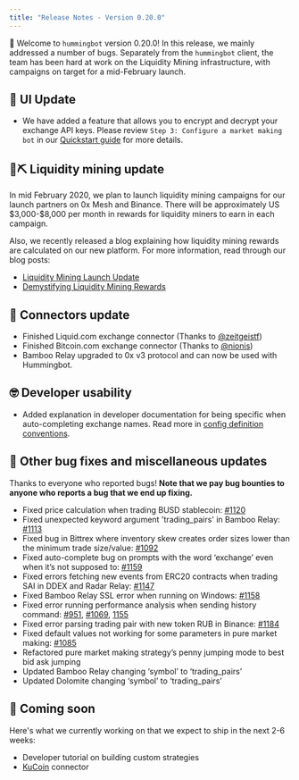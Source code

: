 ```yaml
---
title: "Release Notes - Version 0.20.0"
---
```


🚀 Welcome to `hummingbot` version 0.20.0! In this release, we mainly addressed a number of bugs. Separately from the `hummingbot` client, the team has been hard at work on the Liquidity Mining infrastructure, with campaigns on target for a mid-February launch.

## 🤖 UI Update

- We have added a feature that allows you to encrypt and decrypt your exchange API keys. Please review `Step 3: Configure a market making bot` in our [Quickstart guide](https://docs.hummingbot.io/quickstart/configure/) for more details.

## 🌊⛏ Liquidity mining update

In mid February 2020, we plan to launch liquidity mining campaigns for our launch partners on 0x Mesh and Binance. There will be approximately US \$3,000-\$8,000 per month in rewards for liquidity miners to earn in each campaign.

Also, we recently released a blog explaining how liquidity mining rewards are calculated on our new platform. For more information, read through our blog posts:

- [Liquidity Mining Launch Update](https://hummingbot.io/blog/2019-12-liquidity-mining-launch/)
- [Demystifying Liquidity Mining Rewards](https://hummingbot.io/blog/2019-12-liquidity-mining-rewards/)

## 🔗 Connectors update

- Finished Liquid.com exchange connector (Thanks to [@zeitgeistf](https://github.com/zeitgeistf))
- Finished Bitcoin.com exchange connector (Thanks to [@nionis](https://github.com/nionis))
- Bamboo Relay upgraded to 0x v3 protocol and can now be used with Hummingbot.

## 🤓 Developer usability

- Added explanation in developer documentation for being specific when auto-completing exchange names. Read more in [config definition conventions](https://docs.hummingbot.io/developers/config/#config-definition-conventions).

## 🐞 Other bug fixes and miscellaneous updates

Thanks to everyone who reported bugs! **Note that we pay bug bounties to anyone who reports a bug that we end up fixing.**

- Fixed price calculation when trading BUSD stablecoin: [#1120](https://github.com/CoinAlpha/hummingbot/issues/1120)
- Fixed unexpected keyword argument 'trading_pairs' in Bamboo Relay: [#1113](https://github.com/CoinAlpha/hummingbot/issues/1113)
- Fixed bug in Bittrex where inventory skew creates order sizes lower than the minimum trade size/value: [#1092](https://github.com/CoinAlpha/hummingbot/issues/1092)
- Fixed auto-complete bug on prompts with the word ‘exchange’ even when it’s not supposed to: [#1159](https://github.com/CoinAlpha/hummingbot/issues/1159)
- Fixed errors fetching new events from ERC20 contracts when trading SAI in DDEX and Radar Relay: [#1147](https://github.com/CoinAlpha/hummingbot/issues/1147)
- Fixed Bamboo Relay SSL error when running on Windows: [#1158](https://github.com/CoinAlpha/hummingbot/pull/1158)
- Fixed error running performance analysis when sending history command: [#951](https://github.com/CoinAlpha/hummingbot/issues/951), [#1069](https://github.com/CoinAlpha/hummingbot/issues/1069), [1155](https://github.com/CoinAlpha/hummingbot/issues/1155)
- Fixed error parsing trading pair with new token RUB in Binance: [#1184](https://github.com/CoinAlpha/hummingbot/issues/1184)
- Fixed default values not working for some parameters in pure market making: [#1085](https://github.com/CoinAlpha/hummingbot/issues/1085)
- Refactored pure market making strategy’s penny jumping mode to best bid ask jumping
- Updated Bamboo Relay changing ‘symbol’ to ‘trading_pairs’
- Updated Dolomite changing ‘symbol’ to ‘trading_pairs’

## 🚀 Coming soon

Here's what we currently working on that we expect to ship in the next 2-6 weeks:

- Developer tutorial on building custom strategies
- [KuCoin](https://www.kucoin.com/) connector
